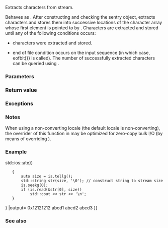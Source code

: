 {{cpp/io/basic_istream/title|read}}
{{cpp/io/basic_istream/navbar}}
{{ddcl|
basic_istream&amp; read( char_type* s, std::streamsize count );
}}

Extracts characters from stream.

Behaves as {{named req|UnformattedInputFunction}}. After constructing and checking the sentry object, extracts characters and stores them into successive locations of the character array whose first element is pointed to by {{c|s}}. Characters are extracted and stored until any of the following conditions occurs:

* {{c|count}} characters were extracted and stored.

* end of file condition occurs on the input sequence (in which case, {{c|setstate(failbit{{!}}eofbit)}} is called). The number of successfully extracted characters can be queried using {{ltf|cpp/io/basic_istream/gcount}}.

===Parameters===
{{par begin}}
{{par|s|pointer to the character array to store the characters to}}
{{par|count|number of characters to read}}
{{par end}}

===Return value===
{{c|*this}}

===Exceptions===
{{include|cpp/io/stream_exceptions}}

===Notes===
When using a non-converting locale (the default locale is non-converting), the overrider of this function in {{lc|std::basic_ifstream}} may be optimized for zero-copy bulk I/O (by means of overriding {{lc|std::streambuf::xsgetn}}).

===Example===
{{example
|code=
#include &lt;cstdint&gt;
#include &lt;fstream&gt;
#include &lt;iostream&gt;
#include &lt;sstream&gt;
#include &lt;string&gt;

int main()
{
    // read() is often used for binary I/O
    std::string bin = {'\x12', '\x12', '\x12', '\x12'};
    std::istringstream raw(bin);
    std::uint32_t n;
    if (raw.read(reinterpret_cast&lt;char*&gt;(&amp;n), sizeof n))
        std::cout &lt;&lt; std::hex &lt;&lt; std::showbase &lt;&lt; n &lt;&lt; '\n';

    // prepare file for next snippet
    std::ofstream("test.txt", std::ios::binary) &lt;&lt; "abcd1\nabcd2\nabcd3";

    // read entire file into string
    if (std::ifstream is{"test.txt", std::ios::binary {{!}} std::ios::ate})
    {
        auto size = is.tellg();
        std::string str(size, '\0'); // construct string to stream size
        is.seekg(0);
        if (is.read(&amp;str[0], size))
            std::cout &lt;&lt; str &lt;&lt; '\n';
    }
}
|output=
0x12121212
abcd1
abcd2
abcd3
}}

===See also===
{{dsc begin}}
{{dsc inc|cpp/io/basic_ostream/dsc write}}
{{dsc inc|cpp/io/basic_istream/dsc operator_gtgt}}
{{dsc inc|cpp/io/basic_istream/dsc readsome}}
{{dsc inc|cpp/io/basic_istream/dsc get}}
{{dsc inc|cpp/io/basic_istream/dsc getline}}
{{dsc inc|cpp/io/c/dsc fread}}
{{dsc end}}

{{langlinks|de|es|fr|it|ja|pt|ru|zh}}